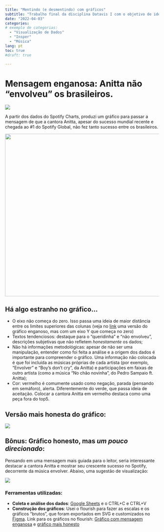 ```yaml
---
title: "Mentindo (e desmentindo) com gráficos"
subtitle: "Trabalho final da disciplina Datavis I com o objetivo de identificar técnicas de manipulação em visualizações de dados e saber como evitá-las."
date: "2022-04-03"
categories: 
# exemplo de categorias:
  - "Visualização de Dados"
  - "Insper"
  - "Música"
lang: pt
toc: true 
#draft: true 

---
```


# Mensagem enganosa: Anitta não "envolveu" os brasileiros.

![](https://c.tenor.com/EEazF-9OR0IAAAAC/anitta-anittapress.gif){fig-align="center"}

A partir dos dados do Spotify Charts, produzi um gráfico para passar a mensagem de que a cantora Anitta, apesar do sucesso mundial recente e chegada ao #1 do Spotify Global, não fez tanto sucesso entre os brasileiros.

![](vis1_mensagem_enganosa.png){fig-align="center" width="532"}

## Há algo estranho no gráfico...

-   O eixo não começa do zero. Isso passa uma ideia de maior distância entre os limites superiores das colunas (veja no [link](https://raw.githubusercontent.com/biamuniz/mjda_insper/main/datavis-1/Mentindo_e_desmentindo_com_graficos/vis2_mensagem_enganosa_eixo_corrigido.png) uma versão do gráfico enganoso, mas com um eixo Y que começa no zero)
-   Textos tendenciosos: destaque para o "queridinha" e "não envolveu", descrições subjetivas que não refletem *honestamente* os dados;
-   Não há informações metodológicas: apesar de não ser uma manipulação, entender como foi feita a análise e a origem dos dados é importante para compreender o gráfico. Uma informação não colocada é que foi incluída as músicas próprias de cada artista (por exemplo, "Envolver" e "Boy's don't cry", da Anitta) e participações em faixas de outro artista (como a música "No chão novinha", do Pedro Sampaio ft. Anitta);
-   Cor: vermelho é comumente usado como negação, parada (pensando em semáforo), alerta. Diferentemente do verde, que passa ideia de aceitação. Colocar a cantora Anitta em vermelho destaca como uma peça fora do top5.

## Versão mais honesta do gráfico:

![](vis3_mais_honesto.png){fig-align="center"}

## Bônus: Gráfico honesto, mas *um pouco direcionado*:

Pensando em uma mensagem mais guiada para o leitor, seria interessante destacar a cantora Anitta e mostrar seu crescente sucesso no Spotify, decorrente da música envolver. Abaixo, uma sugestão de visualização:

![](vis4_honesto.png){fig-align="center"}

### Ferramentas utilizadas:

-   **Coleta e análise dos dados**: [Google Sheets](https://docs.google.com/spreadsheets/d/1qvDOxWPRLMr_Ye_fKuf2w10fA1AHJ2ADcitPXFW57gA/edit?usp=sharing) e o CTRL+C e CTRL+V
-   **Construção dos gráficos**: Usei o flourish para fazer as escalas e os gráficos "brutos", que foram exportados em SVG e customizados no [Figma](https://www.figma.com/file/EjeJxykLvrr61DxSkkhNE4/Datavis-I---Mentindo-e-desmentindo-com-gr%C3%A1ficos?node-id=0%3A1). Link para os gráficos no flourish: [Gráfico com mensagem enganosa](https://public.flourish.studio/visualisation/9245836/) e [gráfico mais honesto](https://public.flourish.studio/visualisation/9245752/)
